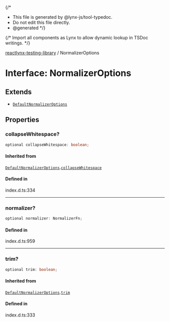 {/*
* This file is generated by @lynx-js/tool-typedoc.
* Do not edit this file directly.
* @generated
*/}

{/* Import all components as Lynx to allow dynamic lookup in TSDoc writings. */}


[reactlynx-testing-library](/api/reactlynx-testing-library/index.mdx) / NormalizerOptions

# Interface: NormalizerOptions

## Extends

- [`DefaultNormalizerOptions`](/api/reactlynx-testing-library/Interface.DefaultNormalizerOptions.mdx)

## Properties

### collapseWhitespace?

```ts
optional collapseWhitespace: boolean;
```

#### Inherited from

[`DefaultNormalizerOptions`](/api/reactlynx-testing-library/Interface.DefaultNormalizerOptions.mdx).[`collapseWhitespace`](/api/reactlynx-testing-library/Interface.DefaultNormalizerOptions.mdx#collapsewhitespace)

#### Defined in

index.d.ts:334

***

### normalizer?

```ts
optional normalizer: NormalizerFn;
```

#### Defined in

index.d.ts:959

***

### trim?

```ts
optional trim: boolean;
```

#### Inherited from

[`DefaultNormalizerOptions`](/api/reactlynx-testing-library/Interface.DefaultNormalizerOptions.mdx).[`trim`](/api/reactlynx-testing-library/Interface.DefaultNormalizerOptions.mdx#trim)

#### Defined in

index.d.ts:333
